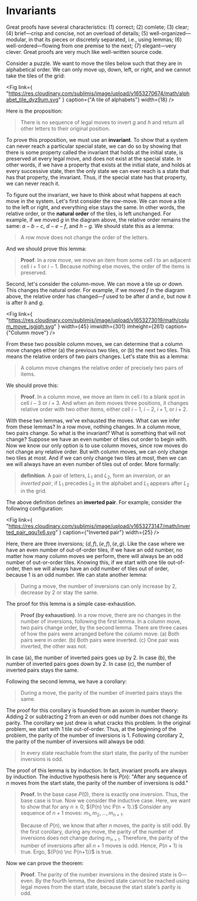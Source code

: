 # Invariants

Great proofs have several characteristics: (1) correct; (2) comlete; (3)
clear; (4) brief—crisp and concise, not an overload of details; (5)
well-organized—modular, in that its pieces or discretely separated, i.e.,
using lemmas; (6) well-ordered—flowing from one premise to the next; (7)
elegant—very clever. Great proofs are very much like well-written source
code.

Consider a puzzle. We want to move the tiles below such that they are in
alphabetical order. We can only move up, down, left, or right, and we
cannot take the tiles of the grid:

<Fig
	link={
		"https://res.cloudinary.com/sublimis/image/upload/v1653270674/math/alphabet_tile_dyz9um.svg"
	}
	caption={"A tile of alphabets"}
	width={18}
/>

Here is the proposition:

> There is no sequence of legal moves to invert ${g}$ and ${h}$ and return
> all other letters to their original position.

To prove this proposition, we must use an __invariant__. To show that a
system can never reach a particular special state, we can do so by showing
that there is some property called the invariant that holds at the initial
state, is preserved at every legal move, and does not exist at the special
state. In other words, if we have a property that exists at the initial
state, and holds at every successive state, then the only state we can ever
reach is a state that has that property, the invariant. Thus, if the
special state has that property, we can never reach it.

To figure out the invariant, we have to think about what happens at each
move in the system. Let's first consider the row-move. We can move a tile
to the left or right, and everything else stays the same. In other words,
the relative order, or the __natural order__ of the tiles, is left
unchanged. For example, if we moved ${g}$ in the diagram above, the
relative order remains the same: ${a-b-c,}$ ${d-e-f,}$ and ${h-g.}$ We
should state this as a lemma:

> A row move does not change the order of the letters.

And we should prove this lemma:

> __Proof__. In a row move, we move an item from some cell ${i}$ to an
> adjacent cell ${i+1}$ or ${i-1.}$ Because nothing else moves, the order
> of the items is preserved.

Second, let's consider the column-move. We can move a tile up or down. This
changes the natural order. For example, if we moved ${f}$ in the diagram
above, the relative order has changed—${f}$ used to be after ${d}$ and
${e,}$ but now it is after ${h}$ and ${g.}$

<Fig
	link={
		"https://res.cloudinary.com/sublimis/image/upload/v1653273019/math/colum_move_jsgjqh.svg"
	}
	width={45}
	imwidth={301}
	imheight={261}
	caption={"Column move"}
/>

From these two possible column moves, we can determine that a column move
changes either (a) the previous two tiles, or (b) the next two tiles. This
means the relative orders of two pairs changes. Let's state this as a
lemma:

> A column move changes the relative order of precisely two pairs of items.

We should prove this:

> __Proof__. In a column move, we move an item in cell ${i}$ to a blank
> spot in cell ${i - 3}$ or ${i + 3.}$ And when an item moves three
> positions, it changes relative order with two other items, either cell
> ${i - 1,}$ ${i - 2,}$ ${i + 1,}$ or ${i + 2.}$

With these two lemmas, we've exhausted the moves. What can we infer from
these lemmas? In a row move, nothing changes. In a column move, two pairs
change. So what is the invariant? What is something that will not change?
Suppose we have an even number of tiles out order to begin with. Now we
know our only option is to use column moves, since row moves do not change
any relative order. But with column moves, we can only change two tiles at
most. And if we can only change two tiles at most, then we can we will
always have an even number of tiles out of order. More formally:

> __definition__. A pair of letters, ${L_1}$ and ${L_2,}$ form an
> _inversion_, or an _inverted pair_, if ${L_1}$ precedes ${L_2}$ in the
> alphabet and ${L_1}$ appears after ${L_2}$ in the grid.

The above definition defines an __inverted pair__. For example, consider
the following configuration:

<Fig
	link={
		"https://res.cloudinary.com/sublimis/image/upload/v1653273147/math/inverted_pair_qqu1x6.svg"
	}
	caption={"Inverted pair"}
	width={25}
/>

Here, there are three inversions; ${(d, f), (e, f), (e, g).}$ Like the case
where we have an even number of out-of-order tiles, if we have an odd
number, no matter how many column moves we perform, there will always be an
odd number of out-or-order tiles. Knowing this, if we start with one tile
out-of-order, then we will always have an odd number of tiles out of order,
because 1 is an odd number. We can state another lemma:

> During a move, the number of inversions can only increase by 2, decrease
> by 2 or stay the same.

The proof for this lemma is a simple case-exhaustion.

> __Proof (by exhaustion)__. In a row move, there are no changes in the
> number of inversions, following the first lemma. In a column move, two
> pairs change order, by the second lemma. There are three cases of how the
> pairs were arranged before the column move: (a) Both pairs were in order.
> (b) Both pairs were inverted. (c) One pair was inverted, the other was
> not.

In case (a), the number of inverted pairs goes up by 2. In case (b), the
number of inverted pairs goes down by 2. In case (c), the number of
inverted pairs stays the same.

Following the second lemma, we have a corollary:

> During a move, the parity of the number of inverted pairs stays the same.

The proof for this corollary is founded from an axiom in number theory:
Adding 2 or subtracting 2 from an even or odd number does not change its
parity. The corollary we just drew is what cracks this problem. In the
original problem, we start with 1 tile out-of-order. Thus, at the beginning
of the problem, the parity of the number of inversions is 1. Following
corollary 2, the parity of the number of inversions will always be odd:

> In every state reachable from the start state, the parity of the number
> inversions is odd.

The proof of this lemma is by induction. In fact, invariant proofs are
always by induction. The inductive hypothesis here is ${P(n):}$ "After any
sequence of ${n}$ moves from the start state, the parity of the number of
inversions is odd."

> __Proof__. In the base case ${P(0),}$ there is exactly one inversion.
> Thus, the base case is true. Now we consider the inductive case. Here, we
> want to show that for any ${n \geq 0,}$ ${P(n) \nc P(n + 1).}$
> Consider any sequence of ${n+1}$ moves: ${m_1, m_2, \ldots, m_{n+1}.}$
>
> Because of ${P(n),}$ we know that after ${n}$ moves, the parity is still
> odd. By the first corollary, during any move, the parity of the number of
> inversions does not change during ${m_{n+1}.}$ Therefore, the parity of
> the number of inversions after all ${n+1}$ moves is odd. Hence,
> ${P(n+1)}$ is true. Ergo, ${P(n) \nc P(n+1)}$ is true.

Now we can prove the theorem:

> __Proof__. The parity of the number inversions in the desired state is
> ${0}$—even. By the fourth lemma, the desired state cannot be reached
> using legal moves from the start state, because the start state's parity
> is odd.
